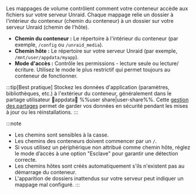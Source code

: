 Les mappages de volume contrôlent comment votre conteneur accède aux fichiers sur votre serveur Unraid. Chaque mappage relie un dossier à l'intérieur du conteneur (chemin du conteneur) à un dossier sur votre serveur Unraid (chemin de l'hôte).

- **Chemin du conteneur :** Le répertoire à l'intérieur du conteneur (par exemple, `/config` ou `/unraid_media`).
- **Chemin hôte :** Le répertoire sur votre serveur Unraid (par exemple, `/mnt/user/appdata/myapp`).
- **Mode d'accès :** Contrôle les permissions - lecture seule ou lecture/écriture. Utilisez le mode le plus restrictif qui permet toujours au conteneur de fonctionner.

:::tip[Best pratique]
Stockez les données d'application (paramètres, bibliothèques, etc.) à l'extérieur du conteneur, généralement dans le partage utilisateur appdata %%user share|user-share%%. Cette [gestion des partages](../../../manage-storage/shares.mdx) permet de garder vos données en sécurité pendant les mises à jour ou les réinstallations.
:::

:::note

- Les chemins sont sensibles à la casse.
- Les chemins des conteneurs doivent commencer par un `/`.
- Si vous utilisez un périphérique non attribué comme chemin hôte, réglez le mode d’accès à une option "Esclave" pour garantir une détection correcte.
- Les chemins hôtes sont créés automatiquement s'ils n'existent pas au démarrage du conteneur.
- L'apparition de dossiers inattendus sur votre serveur peut indiquer un mappage mal configuré.
  :::
